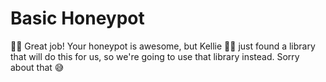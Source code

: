 # Basic Honeypot

<EpicVideo url="https://www.epicweb.dev/workshops/professional-web-forms/honeypot/adding-a-honeypot-to-protect-against-spam-bots/solution" />

👨‍💼 Great job! Your honeypot is awesome, but Kellie 🧝‍♂️ just found a library that
will do this for us, so we're going to use that library instead. Sorry about
that 😅
